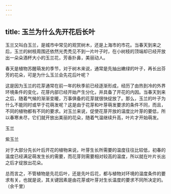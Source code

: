 ```yaml
---
---
---
```

title: 玉兰为什么先开花后长叶
---




玉兰又叫白玉兰，是城市中常见的观赏树木，还是上海市的市花。当春天到来之后，玉兰的树枝周围还依然光秃秃见不到一片叶子时，在小树枝的顶端却已经开放出一朵朵酒杯大小的玉兰花，芳香扑鼻，美丽动人。

春天是植物苏醒萌发的季节，对于树木来说，通常是先抽出嫩绿的叶子，再长出芬芳的花朵，可是为什么玉兰会先花后叶呢？

这是因为玉兰的花芽通常在前一年的秋季前已经逐渐形成，经历了由热到冷的外界环境条件的变化，花芽内部已经开始产生分化，并具备了开花的内因。当春天到来之后，随着气候的渐渐变暖，万事俱备的花芽就很快绽放了。那么，玉兰的叶子为什么不能同时或早于花萌发呢？这是由于花芽和叶芽萌发要求的条件不同，而且，不同的植物都有不同的要求。对玉兰来说，促使花芽开放的温度比叶芽的要低，所以春寒未尽，它们就开放出美丽的花朵，随着气温继续升高，叶片才开始萌发。

玉兰



紫玉兰



对于大部分先长叶后开花的植物来说，叶芽生长所需要的温度往往比较低，初春的温度已经满足萌发生长的需要，而花芽则需要相对较高的温度，所以就在叶片长出之后才绽放出花朵。

总而言之，不管植物是先花后叶，还是先叶后花，都与植物对环境的温度条件的要求有关，也就是说，其关键因素是由花芽或叶芽对生长温度的要求不同所决定的。（余千里）